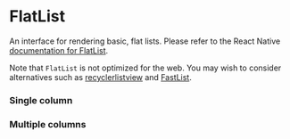 
<Meta title="Components|FlatList" />

# FlatList

An interface for rendering basic, flat lists. Please refer to the React Native
[documentation for FlatList](https://facebook.github.io/react-native/docs/flatlist).

Note that `FlatList` is not optimized for the web. You may wish to consider
alternatives such as
[recyclerlistview](https://github.com/Flipkart/recyclerlistview) and
[FastList](https://gist.github.com/vishnevskiy/f4ba74adf5cf1d269b860fab86e8feef).

### Single column

<Preview withSource='none'>
  <Story name="singleColumn">
    <Stories.singleColumn />
  </Story>
</Preview>

### Multiple columns

<Preview withSource='none'>
  <Story name="multiColumn">
    <Stories.multiColumn />
  </Story>
</Preview>
